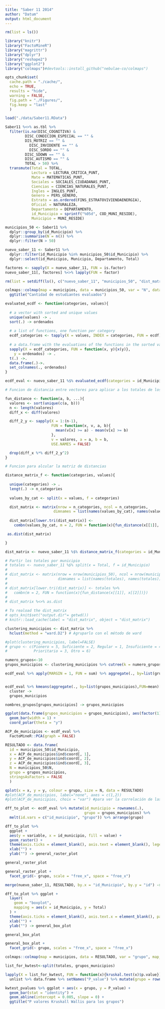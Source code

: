 ```yaml
---
title: "Saber 11 2014"
author: "Datum"
output: html_document
---
```


```r
rm(list = ls())

library("knitr")
library("FactoMineR")
library("magrittr")
library("dplyr")
library("reshape2")
library("ggplot2")
library("colmaps")#devtools::install_github("nebulae-co/colmaps")

opts_chunk$set(
  cache.path = "./cache/",
  echo = TRUE,
  results = "hide",
  warning = FALSE,
  fig.path = "./Figures/",
  fig.keep = "last"
  )
```

```r
load("./data/Saber11.RData")
```

```r
Saber11 %<>% as.tbl %>%
  filter(is.na(DISC_COGNITIVA) &        
         DISC_CONDICION_ESPECIAL == "" & 
         DIS_MOTRIZ == "" & 
	       DISC_INVIDENTE == "" & 
	       DISC_SORDO == "" & 
         DISC_SDOWN == "" & 
         DISC_AUTISMO == "" & 
         TOTAL > 50) %>%
  transmute(Total = TOTAL,
            Lectura = LECTURA_CRITICA_PUNT,
            Mate = MATEMATICAS_PUNT,
            Sociales = SOCIALES_CIUDADANAS_PUNT,
            Ciencias = CIENCIAS_NATURALES_PUNT,
            Ingles = INGLES_PUNT,
            Genero = PERS_GENERO,
            Estrato = as.ordered(FINS_ESTRATOVIVIENDAENERGIA),
            Oficial = NATURALEZA,
            Departamento = DEPARTAMENTO,
            id_Municipio = sprintf("%05d", COD_MUNI_RESIDE),
            Municipio = MUNI_RESIDE)

municipios_50 <- Saber11 %>%
  dplyr::group_by(id_Municipio) %>%
  dplyr::summarise(N = n()) %>%
  dplyr::filter(N > 50) 

nuevo_saber_11 <- Saber11 %>%
  dplyr::filter(id_Municipio %in% municipios_50$id_Municipio) %>%
  dplyr::select(id_Municipio, Municipio, Departamento, Total)

factores <- sapply(X = nuevo_saber_11, FUN = is.factor)
nuevo_saber_11[, factores] %<>% lapply(FUN = factor)

rm(list = setdiff(ls(), c("nuevo_saber_11", "municipios_50", "dist_matrix")))
```

```r
colmaps::colmap(map = municipios, data = municipios_50, var = "N", data_id = "id_Municipio", map_id = "id", autocomplete = TRUE) +
  ggtitle("Cantidad de estudiantes evaluados")
```

```r
evaluated_ecdf <- function(categories, values){
  
  # a vector with sorted and unique values
  unique(values) -> .
  sort(.) -> ordenados
  
  # a list of functions, one function per category
  ecdf_categories <- tapply(X = values, INDEX = categories, FUN = ecdf)
  
  # a data.frame with the evaluations of the functions in the sorted values
  sapply(X = ecdf_categories, FUN = function(x, y){x(y)},
    y = ordenados) -> .
  t(.) ->.
  data.frame(.)->.
  set_colnames(., ordenados)
}

ecdf_eval <- nuevo_saber_11 %$% evaluated_ecdf(categories = id_Municipio, values = Total)

```

```r
# Funcion de distancia entre vectores para aplicar a los totales de los municipios

fun_distance <- function(a, b, ...){
  valores <- sort(unique(c(a, b)))
  n <- length(valores)
  diff_x <- diff(valores)

  diff_2_y <- sapply(X = 1:(n-1),
                     FUN = function(x, v, a, b){
                       mean(v[x] >= a) - mean(v[x] >= b)
                     },
                     v = valores, a = a, b = b,
                     USE.NAMES = FALSE)

  drop(diff_x %*% diff_2_y^2)
}
```

```r
# Funcion para alcular la matriz de distancias

distance_matrix_f <- function(categories, values){
  
  unique(categories) -> .
  lengt(.) -> n_categories
  
  values_by_cat <- split(x = values, f = categories)

  dist_matrix <- matrix(nrow = n_categories, ncol = n_categories,
                      dimnames = list(names(values_by_cat), names(values_by_cat)))
  
  dist_matrix[lower.tri(dist_matrix)] <- 
    combn(values_by_cat, m = 2, FUN = function(x){fun_distance(x[[1]], x[[2]])})

 as.dist(dist_matrix)

}

dist_matrix <- nuevo_saber_11 %$% distance_matrix_f(categories = id_Municipio, values = Total)

# Partir los totales por municipio
# totales <- nuevo_saber_11 %$% split(x = Total, f = id_Municipio)
# 
# dist_matrix <- matrix(nrow = nrow(municipios_50), ncol = nrow(municipios_50),
#                       dimnames = list(names(totales), names(totales)))
# 
# dist_matrix[lower.tri(dist_matrix)] <- totales %>%
#   combn(m = 2, FUN = function(x){fun_distance(x[[1]], x[[2]])})
# 
# dist_matrix %<>% as.dist

# To reaload the dist_matrix
# opts_knit$set("output.dir"= getwd())
# knitr::load_cache(label = "dist_matrix", object = "dist_matrix")
```

```r
clustering_municipios <- dist_matrix %>%
  hclust(method = "ward.D2") # Agruparlo con el método de ward

#plot(clustering_municipios, label=FALSE)
# grupo <- c(Pionero = 5, Suficiente = 2, Regular = 1, Insuficiente = 4, 
#            Prioritario = 3, Otro = 6)

numero_grupos<-10
grupos_municipios <- clustering_municipios %>% cutree(k = numero_grupos)

ecdf_eval %>% apply(MARGIN = 1, FUN = sum) %>% aggregate(., by=list(grupos_municipios), FUN = mean) %$% x %>% factor(ordered = TRUE, labels = LETTERS[1:numero_grupos]) -> nombres_grupos 


ecdf_eval %>% kmeans(aggregate(., by=list(grupos_municipios),FUN=mean)[,-1])  %$% 
  cluster -> 
  grupos_municipios

nombres_grupos[grupos_municipios] -> grupos_municipios

ggplot(data.frame(grupos_municipios = grupos_municipios), aes(factor(1), fill = grupos_municipios)) +
  geom_bar(width = 1) +
  coord_polar(theta = "y")

```

```r
ACP_de_municipios <- ecdf_eval %>%
  FactoMineR::PCA(graph = FALSE)

RESULTADO <- data.frame(
  id = municipios_50$id_Municipio,
  x = ACP_de_municipios$ind$coord[, 1],
  y = ACP_de_municipios$ind$coord[, 2],
  z = ACP_de_municipios$ind$coord[, 3],
  N = municipios_50$N,
  grupo = grupos_municipios,
  stringsAsFactors = FALSE
  )

qplot(x = x, y = y, colour = grupo, size = N, data = RESULTADO)
#plot(ACP_de_municipios, label="none", axes = c(1,2))
#plot(ACP_de_municipios, choix = "var") #para ver la correlación de las variables
```

```r
dff_to_plot <- ecdf_eval %>% mutate(id_municipio = rownames(.),
                                    grupo = grupos_municipios) %>%
  melt(id.vars = c("id_municipio", "grupo")) %>% arrange(grupo)

dff_to_plot %>%
  ggplot +
  aes(y = variable, x = id_municipio, fill = value) +
  geom_raster() +
  theme(axis.ticks = element_blank(), axis.text = element_blank(), legend.position="none") +
  xlab("") +
  ylab("") -> general_raster_plot

general_raster_plot

```

```r
general_raster_plot +
  facet_grid(~ grupo, scale = "free_x", space = "free_x")

```

```r
merge(nuevo_saber_11, RESULTADO, by.x = "id_Municipio", by.y = "id") -> dff_to_plot

dff_to_plot %>% ggplot + 
  layer(
    geom = "boxplot",
    mapping = aes(x = id_Municipio, y = Total)
  ) +
  theme(axis.ticks = element_blank(), axis.text.x = element_blank(), panel.background = element_blank()) +
  xlab("") +
  ylab("") -> general_box_plot

general_box_plot

```

```r
general_box_plot +
  facet_grid(~ grupo, scales = "free_x", space = "free_x")


```


```r
colmaps::colmap(map = municipios, data = RESULTADO, var = "grupo", map_id = "id", data_id = "id", autocomplete = TRUE)
```


```r

list_for_kwtest<-split(totales, grupos_municipios)

lapply(X = list_for_kwtest, FUN = function(x){kruskal.test(x)$p.value}) %>% 
  unlist %>% data.frame %>% setNames("P_value") %>% mutate(grupo = rownames(.)) -> kwtest_pvalues

kwtest_pvalues %>% ggplot + aes(x = grupo, y = P_value) +
  geom_bar(stat = "identity") + 
  geom_abline(intercept = 0.005, slope = 0) +
  ggtitle("P valores Kruskall Wallis para los grupos")

```

